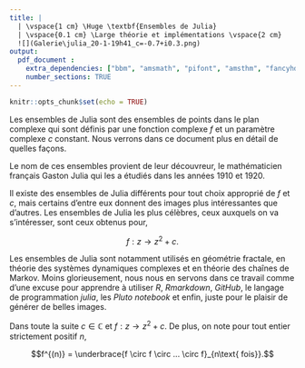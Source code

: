 ```yaml
---
title: |
  | \vspace{1 cm} \Huge \textbf{Ensembles de Julia}
  | \vspace{0.1 cm} \Large théorie et implémentations \vspace{2 cm}
  ![](Galerie\julia_20-1-19h41_c=-0.7+i0.3.png)
output: 
  pdf_document :
    extra_dependencies: ["bbm", "amsmath", "pifont", "amsthm", "fancyhdr"]
    number_sections: TRUE
---
```


```r
knitr::opts_chunk$set(echo = TRUE)
```

<!-- sommaire -->

\pagenumbering{gobble}
\pagenumbering{gobble}
\renewcommand\contentsname{Sommaire}
\tableofcontents
\newpage
\pagenumbering{arabic}

<!-- en tête et pied de page -->

<!-- en tête -->

\pagestyle{fancy}
\renewcommand{\headrulewidth}{1pt} 
\fancyhead[L]{Martin Rochas}
\fancyhead[R]{M1 SSD UGA 2022.2023}

<!-- pied de page  -->

\fancyfoot[R]{\textit{page \thepage}}
\fancyfoot[C]{}
\setlength{\parindent}{0pt}

<!-- les théorèmes styles -->

\theoremstyle{plain}
\newtheorem{thm}{Théorème}[section]
\newtheorem{lem}{Lemme}[section]
\newtheorem{prop}{Proposition}[section]
\newtheorem{corr}{Corollaire}[section]

\theoremstyle{definition}
\newtheorem{ex}{Exemple}[section]
\newtheorem{deft}{Définition}[section]

\theoremstyle{remark}
\newtheorem*{rem}{Remarque}

<!-- Début du document -->

\section{Introduction}

  Les ensembles de Julia sont des ensembles de points dans le plan complexe qui sont définis par une fonction complexe $f$ et un paramètre complexe $c$ constant. Nous verrons dans ce document plus en détail de quelles façons.
  
  Le nom de ces ensembles provient de leur découvreur, le mathématicien français Gaston Julia qui les a étudiés dans les années 1910 et 1920.
  
  Il existe des ensembles de Julia différents pour tout choix approprié de $f$ et $c$, mais certains d'entre eux donnent des images plus intéressantes que d'autres. Les ensembles de Julia les plus célèbres, ceux auxquels on va s'intéresser, sont ceux obtenus pour,
  
  $$f : z \longrightarrow z^{2} + c.$$

  Les ensembles de Julia sont notamment utilisés en géométrie fractale, en théorie des systèmes dynamiques complexes et en théorie des chaînes de Markov. Moins glorieusement, nous nous en servons dans ce travail comme d'une excuse pour apprendre à utiliser $R$, _Rmarkdown_, _GitHub_, le langage de programmation _julia_, les _Pluto notebook_ et enfin, juste pour le plaisir de générer de belles images.  
  
  
\section{Théorie}

Dans toute la suite $c\in \mathbb{C}$ et $f : z \longrightarrow z^{2} + c$. De plus, on note pour tout entier strictement positif $n$,

$$f^{(n)} = \underbrace{f \circ f \circ ... \circ f}_{n\text{ fois}}.$$

\subsection{Définitions}

\begin{deft}[Ensemble de Julia REMPLI]

On note $\mathcal{J}^{r}_{c}$ l'ensemble de Julia rempli associé à $c$. Il correspond à l'ensemble des $z \in \mathbb{C}$ tels que la suite,

$$(f^{(n)}(z))_{n\geq1}$$
est bornée. Autrement dit, 

$$\mathcal{J}^{r}_{c} = \{ z\in \mathbb{C}~~|~~\exists M\in\mathbb{R}^{+} ~~\text{tq}~~\forall n \geq 1,~~ |f^{(n)}(z)| \leq M \}$$

\end{deft}






















